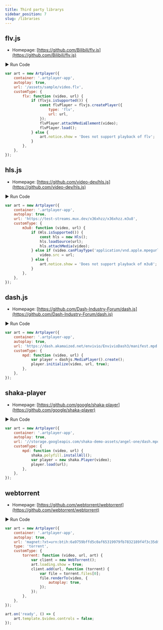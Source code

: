 ```yaml
---
title: Third party librarys
sidebar_position: 7
slug: /libraries
---
```


## flv.js

-   Homepage: [https://github.com/Bilibili/flv.js](https://github.com/Bilibili/flv.js)

<div className="run-code" data-libs="https://unpkg.com/flv.js@1.6.2/dist/flv.js">
    ▶ Run Code
</div>

```js
var art = new Artplayer({
    container: '.artplayer-app',
    autoplay: true,
    url: '/assets/sample/video.flv',
    customType: {
        flv: function (video, url) {
            if (flvjs.isSupported()) {
                const flvPlayer = flvjs.createPlayer({
                    type: 'flv',
                    url: url,
                });
                flvPlayer.attachMediaElement(video);
                flvPlayer.load();
            } else {
                art.notice.show = 'Does not support playback of flv';
            }
        },
    },
});
```

## hls.js

-   Homepage: [https://github.com/video-dev/hls.js](https://github.com/video-dev/hls.js)

<div className="run-code" data-libs="https://cdnjs.cloudflare.com/ajax/libs/hls.js/8.0.0-beta.3/hls.min.js">
    ▶ Run Code
</div>

```js
var art = new Artplayer({
    container: '.artplayer-app',
    autoplay: true,
    url: 'https://test-streams.mux.dev/x36xhzz/x36xhzz.m3u8',
    customType: {
        m3u8: function (video, url) {
            if (Hls.isSupported()) {
                const hls = new Hls();
                hls.loadSource(url);
                hls.attachMedia(video);
            } else if (video.canPlayType('application/vnd.apple.mpegurl')) {
                video.src = url;
            } else {
                art.notice.show = 'Does not support playback of m3u8';
            }
        },
    },
});
```

## dash.js

-   Homepage: [https://github.com/Dash-Industry-Forum/dash.js](https://github.com/Dash-Industry-Forum/dash.js)

<div className="run-code" data-libs="https://cdnjs.cloudflare.com/ajax/libs/dashjs/2.6.3/dash.all.min.js">
    ▶ Run Code
</div>

```js
var art = new Artplayer({
    container: '.artplayer-app',
    autoplay: true,
    url: 'https://dash.akamaized.net/envivio/EnvivioDash3/manifest.mpd',
    customType: {
        mpd: function (video, url) {
            var player = dashjs.MediaPlayer().create();
            player.initialize(video, url, true);
        },
    },
});
```

## shaka-player

-   Homepage: [https://github.com/google/shaka-player](https://github.com/google/shaka-player)

<div className="run-code" data-libs="https://unpkg.com/shaka-player@3.3.1/dist/shaka-player.compiled.js">
    ▶ Run Code
</div>

```js
var art = new Artplayer({
    container: '.artplayer-app',
    autoplay: true,
    url: '//storage.googleapis.com/shaka-demo-assets/angel-one/dash.mpd',
    customType: {
        mpd: function (video, url) {
            shaka.polyfill.installAll();
            var player = new shaka.Player(video);
            player.load(url);
        },
    },
});
```

## webtorrent

-   Homepage: [https://github.com/webtorrent/webtorrent](https://github.com/webtorrent/webtorrent)

<div className="run-code" data-libs="https://unpkg.com/webtorrent@1.8.1/index.js">
    ▶ Run Code
</div>

```js
var art = new Artplayer({
    container: '.artplayer-app',
    autoplay: true,
    url: 'magnet:?xt=urn:btih:6a9759bffd5c0af65319979fb7832189f4f3c35d&dn=sintel.mp4&tr=wss%3A%2F%2Ftracker.btorrent.xyz&tr=wss%3A%2F%2Ftracker.fastcast.nz&tr=wss%3A%2F%2Ftracker.openwebtorrent.com&tr=wss%3A%2F%2Ftracker.webtorrent.io&ws=https%3A%2F%2Fwebtorrent.io%2Ftorrents%2Fsintel-1024-surround.mp4',
    type: 'torrent',
    customType: {
        torrent: function (video, url, art) {
            var client = new WebTorrent();
            art.loading.show = true;
            client.add(url, function (torrent) {
                var file = torrent.files[0];
                file.renderTo(video, {
                    autoplay: true,
                });
            });
        },
    },
});

art.on('ready', () => {
    art.template.$video.controls = false;
});
```
